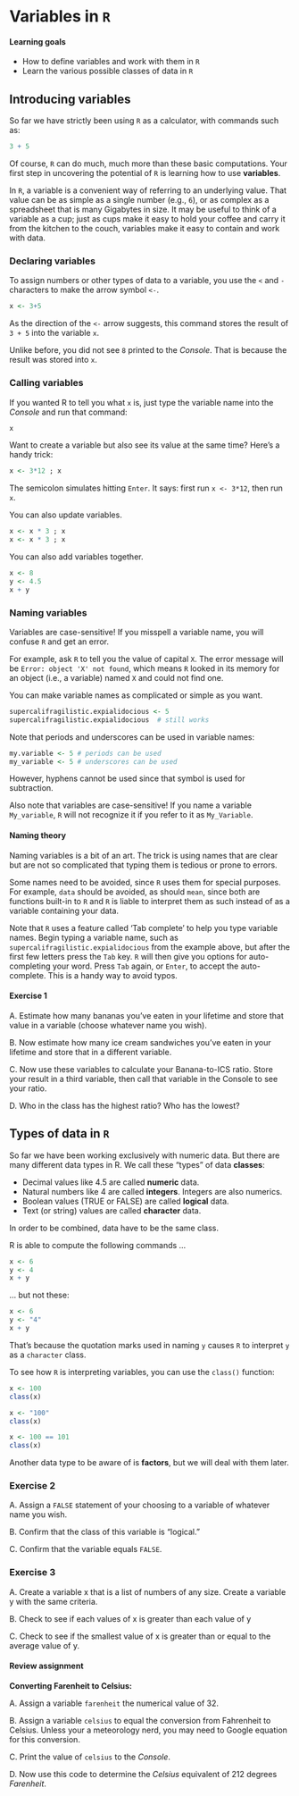 # Variables in `R`

#### Learning goals {-}

* How to define variables and work with them in `R`  
* Learn the various possible classes of data in `R`  

## Introducing variables {-}

So far we have strictly been using `R` as a calculator, with commands such as: 

```r
3 + 5
```

Of course, `R` can do much, much more than these basic computations. Your first step in uncovering the potential of `R` is learning how to use **variables**.

In `R`, a variable is a convenient way of referring to an underlying value. That value can be as simple as a single number (e.g., `6`), or as complex as a spreadsheet that is many Gigabytes in size. It may be useful to think of a variable as a cup; just as cups make it easy to hold your coffee and carry it from the kitchen to the couch, variables make it easy to contain and work with data.

### Declaring variables {-}

To assign numbers or other types of data to a variable, you use the `<` and `-` characters to make the arrow symbol `<-`.

```r
x <- 3+5
```

As the direction of the `<-` arrow suggests, this command stores the result of `3 + 5` into the variable `x`.

Unlike before, you did not see `8` printed to the *Console*. That is because the result was stored into `x`.


### Calling variables {-}

If you wanted R to tell you what `x` is, just type the variable name into the *Console* and run that command:

```r
x
```

Want to create a variable but also see its value at the same time? Here's a handy trick:

```r
x <- 3*12 ; x

```

The semicolon simulates hitting `Enter`. It says: first run `x <- 3*12`, then run `x`.

You can also update variables.

```r
x <- x * 3 ; x
x <- x * 3 ; x
```

You can also add variables together.

```r
x <- 8
y <- 4.5
x + y
```

### Naming variables  {-}

Variables are case-sensitive! If you misspell a variable name, you will confuse `R` and get an error.  

For example, ask `R` to tell you the value of capital `X`. The error message will be `Error: object 'X' not found`, which means `R` looked in its memory for an object (i.e., a variable) named `X` and could not find one.

You can make variable names as complicated or simple as you want.

```r
supercalifragilistic.expialidocious <- 5
supercalifragilistic.expialidocious  # still works
```

Note that periods and underscores can be used in variable names:

```r
my.variable <- 5 # periods can be used
my_variable <- 5 # underscores can be used
```

However, hyphens cannot be used since that symbol is used for subtraction.

Also note that variables are case-sensitive! If you name a variable `My_variable`, `R` will not recognize it if you refer to it as `My_Variable`.

#### Naming theory {-}

Naming variables is a bit of an art. The trick is using names that are clear but are not so complicated that typing them is tedious or prone to errors.

Some names need to be avoided, since `R` uses them for special purposes. For example, `data` should be avoided, as should `mean`, since both are functions built-in to `R` and `R` is liable to interpret them as such instead of as a variable containing your data.

Note that `R` uses a feature called 'Tab complete' to help you type variable names. Begin typing a variable name, such as `supercalifragilistic.expialidocious` from the example above, but after the first few letters press the `Tab` key. `R` will then give you options for auto-completing your word. Press `Tab` again, or `Enter`, to accept the auto-complete. This is a handy way to avoid typos.


#### Exercise 1 {-}

A. Estimate how many bananas you've eaten in your lifetime and store that value in a variable (choose whatever name you wish).  

B. Now estimate how many ice cream sandwiches you've eaten in your lifetime and store that in a different variable.  

C. Now use these variables to calculate your Banana-to-ICS ratio. Store your result in a third variable, then call that variable in the Console to see your ratio.  

D. Who in the class has the highest ratio? Who has the lowest?  

## Types of data in `R` {-}

So far we have been working exclusively with numeric data. But  there are many different data types in R. We call these “types” of data **classes**:

* Decimal values like 4.5 are called **numeric** data.
* Natural numbers like 4 are called **integers**. Integers are also numerics.
* Boolean values (TRUE or FALSE) are called **logical** data.
* Text (or string) values are called **character** data.

In order to be combined, data have to be the same class. 

R is able to compute the following commands ...

```r
x <- 6
y <- 4
x + y
```

... but not these:

```r
x <- 6
y <- "4"
x + y
```

That's because the quotation marks used in naming `y` causes `R` to interpret `y` as a `character` class.

To see how `R` is interpreting variables, you can use the `class()` function:

```r
x <- 100
class(x)

x <- "100"
class(x)

x <- 100 == 101
class(x)
```

Another data type to be aware of is **factors**, but we will deal with them later.

### Exercise 2 {-}

A. Assign a `FALSE` statement of your choosing to a variable of whatever name you wish.  

B. Confirm that the class of this variable is “logical.”  

C. Confirm that the variable equals `FALSE`.  

### Exercise 3 {-}

A. Create a variable x that is a list of numbers of any size. Create a variable y with the same criteria.

B. Check to see if each values of x is greater than each value of y

C. Check to see if the smallest value of x is greater than or equal to the average value of y. 


#### Review assignment {-}

**Converting Farenheit to Celsius:**  

A. Assign a variable `farenheit` the numerical value of 32.  

B. Assign a variable `celsius` to equal the conversion from Fahrenheit to Celsius. Unless your a meteorology nerd, you may need to Google equation for this conversion. 

C. Print the value of `celsius` to the *Console*.  

D. Now use this code to determine the *Celsius* equivalent of 212 degrees *Farenheit*.

